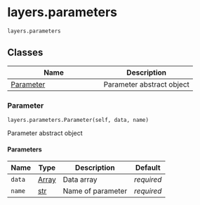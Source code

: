 # layers.parameters { #pompon.layers.parameters }

`layers.parameters`



## Classes

| Name | Description |
| --- | --- |
| [Parameter](#pompon.layers.parameters.Parameter) | Parameter abstract object |

### Parameter { #pompon.layers.parameters.Parameter }

`layers.parameters.Parameter(self, data, name)`

Parameter abstract object

#### Parameters

| Name   | Type                 | Description       | Default    |
|--------|----------------------|-------------------|------------|
| `data` | [Array](`jax.Array`) | Data array        | _required_ |
| `name` | [str](`str`)         | Name of parameter | _required_ |